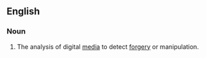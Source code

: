 ==English==

===Noun===
{{en-noun|sg=[[digital]] [[forensics]]|-}}

# {{context|forensics}} The analysis of digital [[medium|media]] to detect [[forgery]] or manipulation.